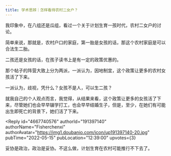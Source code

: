 ```yaml
---
title: 学术思辨｜怎样看待农村二女户？
---
```



<Forum groupName="古怪问题研究中心" groupUrl="https://www.douban.com/group/philosophasters/" archivedAt="2025-05-16T16:31:48.173Z">
  <Post
    id="266826108"
    title="学术思辨｜怎样看待农村二女户？"
    url="https://www.douban.com/group/topic/266826108/?_spm_id=MjMzNTgwMDM1"
    pubTime="2022-05-15"
    highlightUserId="191397140"
  >
我印象中，在八组还是瓜组，看过一个关于计划生育一孩时代，农村二女户的讨论。

简单来说，那就是，农村户口的家庭，第一胎是女孩的话，那这个农村家庭是可以合法生二胎。

二孩还是女孩的话，在孩子读书上是有一定的政策优惠的。

那个帖子的阵营大致上分为两派，一派认为，因地制宜，这个政策让更多的农村女孩活了下来。

一派认为，歧视，凭什么？女孩不是人，可以生二孩？

就我自己的个人观点而言，我觉得，从结果来看，这个政策让更多的女孩活了下来，尽管她们也会早早辍学打工，也会早早结婚生子，但是，至少，在她们有可能出生即死亡的背景下，她们活了下来。

<Reply
  id="4667740576"
  authorId="191397140"
  authorName="Fisherchenxi"
  authorAvatar="https://img1.doubanio.com/icon/up191397140-20.jpg"
  pubTime="2022-05-15"
  pubLocation="12:39:00"
  upvotes={3}
>
妥协是政治，政治是妥协。不这么做，计划生育在农村可能推行不下去了。
</Reply>
  </Post>
</Forum>
